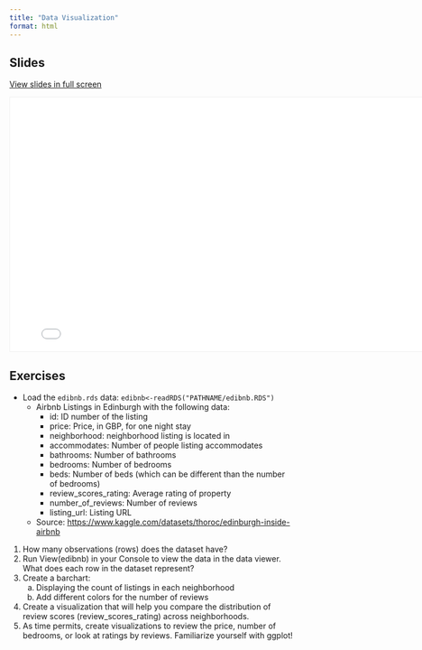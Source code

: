 ```yaml
---
title: "Data Visualization"
format: html
---
```


## Slides

[View slides in full screen](02_DataVisualization.html)

```{=html}
<iframe class="slide-deck" src="02_DataVisualization.html" height="450" width="800" style="border: 1px solid #F0F0F0;"></iframe>
```
## Exercises

- Load the `edibnb.rds` data: `edibnb<-readRDS("PATHNAME/edibnb.RDS")`
    - Airbnb Listings in Edinburgh with the following data:
        - id: ID number of the listing
        - price: Price, in GBP, for one night stay
        - neighborhood: neighborhood listing is located in
        - accommodates: Number of people listing accommodates
        - bathrooms: Number of bathrooms
        - bedrooms: Number of bedrooms
        - beds: Number of beds (which can be different than the number of bedrooms)
        - review_scores_rating: Average rating of property
        - number_of_reviews: Number of reviews
        - listing_url: Listing URL
    - Source: [https://www.kaggle.com/datasets/thoroc/edinburgh-inside-airbnb](https://www.kaggle.com/datasets/thoroc/edinburgh-inside-airbnb)

1. How many observations (rows) does the dataset have?
2. Run View(edibnb) in your Console to view the data in the data viewer. What does each row in the dataset represent?
3. Create a barchart:
    a. Displaying the count of listings in each neighborhood 
    b. Add different colors for the number of reviews
4. Create a visualization that will help you compare the distribution of review scores (review_scores_rating) across neighborhoods.
5. As time permits, create visualizations to review the price, number of bedrooms, or look at ratings by reviews.  Familiarize yourself with ggplot!

